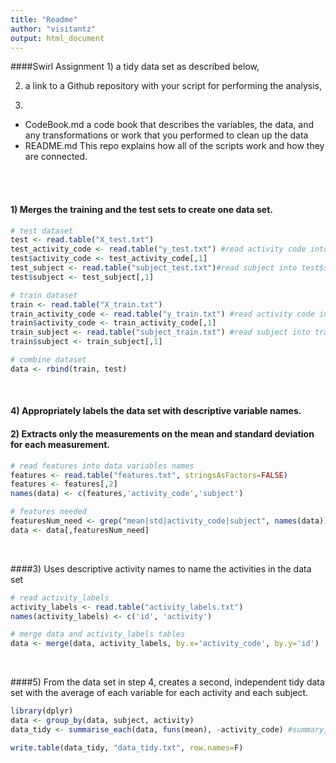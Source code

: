 ```yaml
---
title: "Readme"
author: "visitantz"
output: html_document
---
```

####Swirl Assignment
1) a tidy data set as described below, 

2) a link to a Github repository with your script for performing the analysis, 

3)
+ CodeBook.md
a code book that describes the variables, the data, and any transformations or work that you performed to clean up the data
+ README.md
This repo explains how all of the scripts work and how they are connected.


<br><br>

#### 1) Merges the training and the test sets to create one data set.

```r
# test dataset
test <- read.table("X_test.txt")
test_activity_code <- read.table("y_test.txt") #read activity code into test$activity_code
test$activity_code <- test_activity_code[,1]
test_subject <- read.table("subject_test.txt")#read subject into test$subject
test$subject <- test_subject[,1]

# train dataset
train <- read.table("X_train.txt")
train_activity_code <- read.table("y_train.txt") #read activity code into train$activity_code
train$activity_code <- train_activity_code[,1]
train_subject <- read.table("subject_train.txt") #read subject into train$subject
train$subject <- train_subject[,1]

# combine dataset
data <- rbind(train, test)
```
<br>

#### 4) Appropriately labels the data set with descriptive variable names.
#### 2) Extracts only the measurements on the mean and standard deviation for each measurement.

```r
# read features into data variables names
features <- read.table("features.txt", stringsAsFactors=FALSE)
features <- features[,2]
names(data) <- c(features,'activity_code','subject')

# features needed
featuresNum_need <- grep("mean|std|activity_code|subject", names(data))
data <- data[,featuresNum_need]
```

<br>

####3) Uses descriptive activity names to name the activities in the data set
```r
# read activity_labels
activity_labels <- read.table("activity_labels.txt")
names(activity_labels) <- c('id', 'activity')

# merge data and activity_labels tables
data <- merge(data, activity_labels, by.x='activity_code', by.y='id')
```
<br>

####5) From the data set in step 4, creates a second, independent tidy data set with the average of each variable for each activity and each subject.
```r
library(dplyr)
data <- group_by(data, subject, activity)
data_tidy <- summarise_each(data, funs(mean), -activity_code) #summary, block 'activity code'

write.table(data_tidy, "data_tidy.txt", row.names=F) 
```     
       
